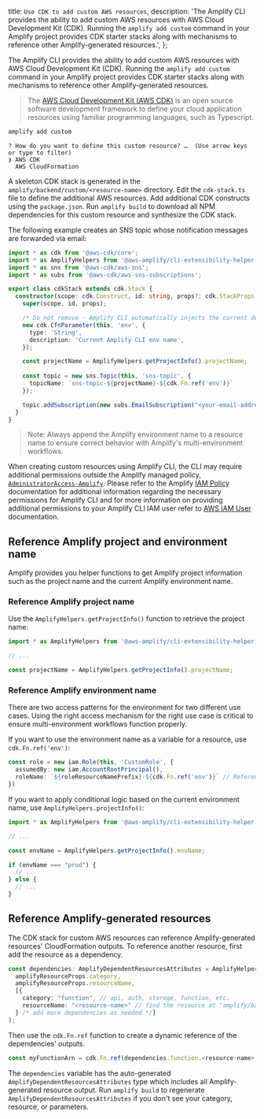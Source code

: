   title: `Use CDK to add custom AWS resources`,
  description: 'The Amplify CLI provides the ability to add custom AWS resources with AWS Cloud Development Kit (CDK). Running the `amplify add custom` command in your Amplify project provides CDK starter stacks along with mechanisms to reference other Amplify-generated resources.',
};

The Amplify CLI provides the ability to add custom AWS resources with AWS Cloud Development Kit (CDK). Running the `amplify add custom` command in your Amplify project provides CDK starter stacks along with mechanisms to reference other Amplify-generated resources.

> The [AWS Cloud Development Kit (AWS CDK)](https://docs.aws.amazon.com/cdk/latest/guide/home.html) is an open source software development framework to define your cloud application resources using familiar programming languages, such as Typescript.

```bash
amplify add custom
```
```console
? How do you want to define this custom resource? …  (Use arrow keys or type to filter)
❯ AWS CDK
  AWS CloudFormation
```

A skeleton CDK stack is generated in the `amplify/backend/custom/<resource-name>` directory. Edit the `cdk-stack.ts` file to define the additional AWS resources. Add additional CDK constructs using the `package.json`. Run `amplify build` to download all NPM dependencies for this custom resource and synthesize the CDK stack.

The following example creates an SNS topic whose notification messages are forwarded via email:

```ts
import * as cdk from '@aws-cdk/core';
import * as AmplifyHelpers from '@aws-amplify/cli-extensibility-helper';
import * as sns from '@aws-cdk/aws-sns';
import * as subs from '@aws-cdk/aws-sns-subscriptions';

export class cdkStack extends cdk.Stack {
  constructor(scope: cdk.Construct, id: string, props?: cdk.StackProps, amplifyResourceProps?: AmplifyHelpers.AmplifyResourceProps) {
    super(scope, id, props);

    /* Do not remove - Amplify CLI automatically injects the current deployment environment in this input parameter */
    new cdk.CfnParameter(this, 'env', {
      type: 'String',
      description: 'Current Amplify CLI env name',
    });

    const projectName = AmplifyHelpers.getProjectInfo().projectName;
    
    const topic = new sns.Topic(this, 'sns-topic', {
      topicName: `sns-topic-${projectName}-${cdk.Fn.ref('env')}`
    });

    topic.addSubscription(new subs.EmailSubscription("<your-email-address>"));
  }
}
```

> Note: Always append the Amplify environment name to a resource name to ensure correct behavior with Amplify's multi-environment workflows.

<Callout warning>

When creating custom resources using Amplify CLI, the CLI may require additional permissions outside the Amplify managed policy, [`AdministratorAccess-Amplify`](https://console.aws.amazon.com/iam/home#policies/arn:aws:iam::aws:policy/AdministratorAccess-Amplify).
Please refer to the Amplify [IAM Policy](/cli/reference/iam) documentation for additional information regarding the necessary permissions for Amplify CLI and for more information on providing additional permissions to your Amplify CLI IAM user refer to [AWS IAM User](https://docs.aws.amazon.com/IAM/latest/UserGuide/id_users_change-permissions.html#users_change_permissions-add-directly-console) documentation.

</Callout>

## Reference Amplify project and environment name

Amplify provides you helper functions to get Amplify project information such as the project name and the current Amplify environment name.

### Reference Amplify project name

Use the `AmplifyHelpers.getProjectInfo()` function to retrieve the project name:

```ts
import * as AmplifyHelpers from '@aws-amplify/cli-extensibility-helper';

// ...

const projectName = AmplifyHelpers.getProjectInfo().projectName;
```

### Reference Amplify environment name

There are two access patterns for the environment for two different use cases. Using the right access mechanism for the right use case is critical to ensure multi-environment workflows function properly.

If you want to use the environment name as a variable for a resource, use `cdk.Fn.ref('env')`:

```ts
const role = new iam.Role(this, 'CustomRole', {
  assumedBy: new iam.AccountRootPrincipal(),
  roleName: `${roleResourceNamePrefix}-${cdk.Fn.ref('env')}` // Reference to Amplify "env" name
})
```

If you want to apply conditional logic based on the current environment name, use `AmplifyHelpers.projectInfo()`:

```ts
import * as AmplifyHelpers from '@aws-amplify/cli-extensibility-helper';

// ...

const envName = AmplifyHelpers.getProjectInfo().envName;

if (envName === "prod") {
  // ...
} else {
  // ...
}
```

## Reference Amplify-generated resources

The CDK stack for custom AWS resources can reference Amplify-generated resources' CloudFormation outputs. To reference another resource, first add the resource as a dependency.

```ts
const dependencies: AmplifyDependentResourcesAttributes = AmplifyHelpers.addResourceDependency(this,
  amplifyResourceProps.category,
  amplifyResourceProps.resourceName,
  [{
    category: "function", // api, auth, storage, function, etc.
    resourceName: "<resource-name>" // find the resource at "amplify/backend/<category>/<resourceName>"
  } /* add more dependencies as needed */] 
);
```

Then use the `cdk.Fn.ref` function to create a dynamic reference of the dependencies' outputs.

```ts
const myFunctionArn = cdk.Fn.ref(dependencies.function.<resource-name>.Arn)
```

The `dependencies` variable has the auto-generated `AmplifyDependentResourcesAttributes` type which includes all Amplify-generated resource output. Run `amplify build` to regenerate `AmplifyDependentResourcesAttributes` if you don't see your category, resource, or parameters.
